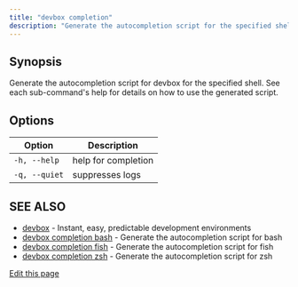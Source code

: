 ```yaml
---
title: "devbox completion"
description: "Generate the autocompletion script for the specified shell"
---
```


## Synopsis[​](#synopsis "Direct link to Synopsis")

Generate the autocompletion script for devbox for the specified shell. See each sub-command's help
for details on how to use the generated script.

## Options[​](#options "Direct link to Options")

| Option        | Description         |
| ------------- | ------------------- |
| `-h, --help`  | help for completion |
| `-q, --quiet` | suppresses logs     |

## SEE ALSO[​](#see-also "Direct link to SEE ALSO")

- [devbox](/docs/devbox/cli-reference/devbox/) - Instant, easy, predictable development environments
- [devbox completion bash](/docs/devbox/cli-reference/devbox-completion-bash/) - Generate the
  autocompletion script for bash
- [devbox completion fish](/docs/devbox/cli-reference/devbox-completion-fish/) - Generate the
  autocompletion script for fish
- [devbox completion zsh](/docs/devbox/cli-reference/devbox-completion-zsh/) - Generate the
  autocompletion script for zsh

[Edit this page](https://github.com/jetify-com/devbox/tree/main/docs/app/docs/cli-reference/devbox-completion.md)
